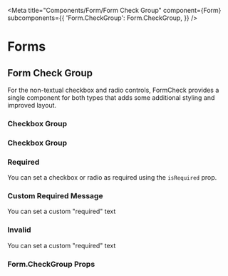 

<Meta
  title="Components/Form/Form Check Group"
  component={Form}
  subcomponents={{
    'Form.CheckGroup': Form.CheckGroup,
  }}
/>

# Forms

## Form Check Group

For the non-textual checkbox and radio controls, FormCheck provides a single component for both types that adds some additional styling and improved layout.

### Checkbox Group

<Canvas>
  <Story name="Checkbox group">
    <Form>
      <Form.Group>
        <Form.CheckGroup label="Sample question">
          <Form.Check type="checkbox" label={`checkbox 1`} />
          <Form.Check type="checkbox" label={`checkbox 2`} />
        </Form.CheckGroup>
      </Form.Group>
    </Form>
  </Story>
</Canvas>

### Checkbox Group

<Canvas>
  <Story name="Radio group">
    <Form>
      <Form.Group>
        <Form.CheckGroup label="Sample question">
          <Form.Check type="radio" label={`checkbox 1`} />
          <Form.Check type="radio" label={`checkbox 2`} />
        </Form.CheckGroup>
      </Form.Group>
    </Form>
  </Story>
</Canvas>

### Required

You can set a checkbox or radio as required using the `isRequired` prop.

<Canvas>
  <Story name="Required group">
    <Form>
      <Form.Group isRequired>
        <Form.CheckGroup label="Sample question">
          <Form.Check
            type="checkbox"
            label={`checkbox 1`}
            showRequiredStyling={false}
          />
          <Form.Check
            type="checkbox"
            label={`checkbox 2`}
            showRequiredStyling={false}
          />
        </Form.CheckGroup>
      </Form.Group>
    </Form>
    <Form>
      <Form.Group isRequired>
        <Form.CheckGroup label="Sample question">
          <Form.Check type="radio" label={`checkbox 1`} />
          <Form.Check type="radio" label={`checkbox 2`} />
        </Form.CheckGroup>
      </Form.Group>
    </Form>
  </Story>
</Canvas>

### Custom Required Message

You can set a custom "required" text

<Canvas>
  <Story name="Custom required text">
    <Form>
      <Form.Group isRequired>
        <Form.CheckGroup label="Sample question" requiredText="custom">
          <Form.Check type="radio" label={`checkbox 1`} />
          <Form.Check type="radio" label={`checkbox 2`} />
        </Form.CheckGroup>
      </Form.Group>
    </Form>
  </Story>
</Canvas>

### Invalid

You can set a custom "required" text

<Canvas>
  <Story name="Invalid State">
    <Form>
      <Form.Group isRequired isInvalid>
        <Form.CheckGroup label="Sample question" requiredText="custom">
          <Form.Check
            type="checkbox"
            label={`checkbox 1`}
            showRequiredStyling={false}
          />
          <Form.Check
            type="checkbox"
            label={`checkbox 2`}
            showRequiredStyling={false}
          />
        </Form.CheckGroup>
      </Form.Group>
    </Form>
    <Form>
      <Form.Group isRequired isInvalid>
        <Form.CheckGroup label="Sample question" requiredText="custom">
          <Form.Check type="radio" label={`checkbox 1`} />
          <Form.Check type="radio" label={`checkbox 2`} />
        </Form.CheckGroup>
      </Form.Group>
    </Form>
  </Story>
</Canvas>

### Form.CheckGroup Props

<ArgsTable of={Form.CheckGroup} />
